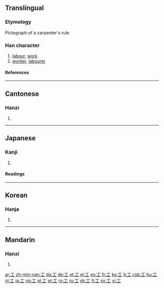 {{xsee|[[エ]] (katakana)}}{{see|Appendix:Variations of 'i'}}

==Translingual==
{{Han stroke|[[Image:工-order.gif]]}}
===Etymology===
Pictograph of a carpenter's rule

===Han character===
{{Han char|rn=48|rad=工|as=00|sn=3|four=1010<sub>0</sub>|canj=一中一 (MLM)}}

# [[labour]], [[work]]
# [[worker]], [[labourer]]

====References====
{{Han ref|kx=0325.010|dkj=08714|dj=0626.020|hdz=10410.060|uh=5DE5|ud=24037|bh=A475|bd=42101}}

----

==Cantonese==

===Hanzi===
{{yue-hanzi|jyut=[[gung1]]|y=[[gung1]]}}

# {{defn|Cantonese}}

----

==Japanese==

===Kanji===
{{ja-kanji|grade=2|rs=工00}}

# {{defn|Japanese}} 

====Readings====
{{ja-readings|on=[[こう]] (kō), [[く]] (ku)|kun=[[たくみ]] (takumi), [[わざ]] (waza), [[つかさ]] (tsukasa)}}

----

==Korean==

===Hanja===
{{ko-hanja|hangeul=공|eumhun=장인|rv=gong|mr=kong}}

# {{defn|Korean}}

----

==Mandarin==

===Hanzi===
{{cmn-hanzi|pin=[[gōng]] ([[gong1]])|wg=kung<sup>1</sup>}}

# {{defn|Mandarin}}

[[ar:工]]
[[zh-min-nan:工]]
[[da:工]]
[[de:工]]
[[et:工]]
[[el:工]]
[[es:工]]
[[fr:工]]
[[ko:工]]
[[it:工]]
[[csb:工]]
[[hu:工]]
[[nl:工]]
[[ja:工]]
[[no:工]]
[[pl:工]]
[[pt:工]]
[[ro:工]]
[[ru:工]]
[[sk:工]]
[[fi:工]]
[[sv:工]]
[[vi:工]]